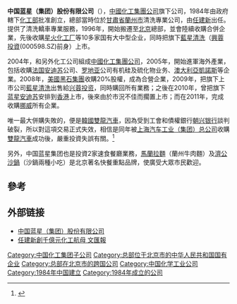 {{Coord|40.092098|116.54493|type:landmark_region:CN-11_source:GoogleMaps|display=title}}
'''中国蓝星（集团）股份有限公司'''（'''{{lang-en|China National Bluestar (Group) Company Limited}}'''），[[中國化工集團公司|中國化工集團公司]]旗下公司，1984年由政府轄下[[化工部|化工部]]批准創立，總部當時位於[[甘肅省|甘肅省]][[蘭州市|蘭州市]]清洗專業公司，由[[任建新|任建新]]出任。提供了清洗轎車專業服務，1996年，開始搬遷至[[北京|北京]]總部，並會陸續收購合併企業，先後收購[[星火化工厂|星火化工厂]]等10多家国有大中型企业，同時把旗下[[藍星清洗|藍星清洗]]（[[興蓉投資|興蓉投資]](000598.SZ)前身）上市。

2004年，和另外化工公司組成[[中國化工集團公司|中國化工集團公司]]，2005年，開始進軍海外產業，包括收購[[法国|法国]][[安迪苏|安迪苏]]公司、[[罗地亚|罗地亚]]公司有机硅及硫化物业务、[[澳大利亞|澳大利亞]][[凱諾斯|凱諾斯]]等企業。2008年，[[美國|美國]][[黑石集團|黑石集團]]收購20%股權，成為合營企業，2009年，把旗下上市公司[[藍星清洗|藍星清洗]]出售給[[兴蓉投资|兴蓉投资]]，同時購回所有業務；之後在2010年，曾把旗下[[蓝星安迪苏|蓝星安迪苏]]安排到[[香港|香港]]上市，後來由於市況不佳而擱置上市；而在2011年，完成收購[[挪威|挪威]]{{link-en|埃肯公司|Elkem}}所有企業。 

唯一最大併購失敗的，便是[[韓國|韓國]][[雙龍汽車|雙龍汽車]]，因為受到工會和債權銀行[[朝兴银行|朝兴银行]]談判破裂，所以對這項交易正式失效，相信是同年被[[上海汽车工业（集团）总公司|上海汽车工业（集团）总公司]]收購[[雙龍汽車|雙龍汽車]]成功後，嚴重投資失誤有關。<ref>{{Cite web |url=http://info.china.alibaba.com/news/detail/v5000060-d5316208.html |title=蓝星收购双龙协商破裂 中國汽車報 |accessdate=2011-09-06 |archive-date=2005-03-16 |archive-url=https://web.archive.org/web/20050316195551/http://info.china.alibaba.com/news/detail/v5000060-d5316208.html |dead-url=no }}</ref>

另外，中国蓝星集团也是投資2家速食餐廳業務，[[馬蘭拉麵|馬蘭拉麵]]（蘭州牛肉麵）及[[濟公沙鍋|濟公沙鍋]]（沙鍋兩種小吃）是北京著名快餐重點品牌，使廣受大眾市民歡迎。

==參考==
{{reflist}}

== 外部链接 ==
* [http://www.china-bluestar.com/ 中国蓝星（集团）股份有限公司]{{Wayback|url=http://www.china-bluestar.com/ |date=20110902061852 }}
*[http://paper.wenweipo.com/2008/01/30/AZ0801300001.htm 任建新創千億元化工航母  文匯報]{{Wayback|url=http://paper.wenweipo.com/2008/01/30/AZ0801300001.htm |date=20100808013734 }}

[[Category:中国化工集团子公司|Category:中国化工集团子公司]]
[[Category:总部位于北京市的中华人民共和国国有企业|Category:总部位于北京市的中华人民共和国国有企业]]
[[Category:总部在北京市的跨国公司|Category:总部在北京市的跨国公司]]
[[Category:中国化学工业公司|Category:中国化学工业公司]]
[[Category:1984年中国建立|Category:1984年中国建立]]
[[Category:1984年成立的公司|Category:1984年成立的公司]]